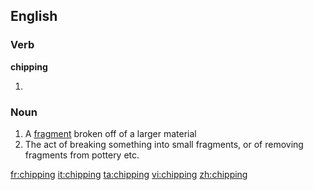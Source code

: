 ==English==

===Verb===
'''chipping'''

# {{present participle of|[[chip]]}}

===Noun===
{{en-noun}}

# A [[fragment]] broken off of a larger material
# The act of breaking something into small fragments, or of removing fragments from pottery etc.

[[fr:chipping]]
[[it:chipping]]
[[ta:chipping]]
[[vi:chipping]]
[[zh:chipping]]